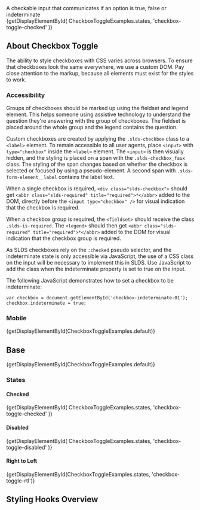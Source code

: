 
<div className="lead doc">
  A checkable input that communicates if an option is true, false or
  indeterminate
</div>

<CodeView exampleOnly>
  {getDisplayElementById(
    CheckboxToggleExamples.states,
    'checkbox-toggle-checked'
  )}
</CodeView>

## About Checkbox Toggle

The ability to style checkboxes with CSS varies across browsers. To ensure that checkboxes look the same everywhere, we use a custom DOM. Pay close attention to the markup, because all elements must exist for the styles to work.

### Accessibility

Groups of checkboxes should be marked up using the fieldset and legend element. This helps someone using assistive technology to understand the question they're answering with the group of checkboxes. The fieldset is placed around the whole group and the legend contains the question.

Custom checkboxes are created by applying the `.slds-checkbox` class to a `<label>` element. To remain accessible to all user agents, place `<input>` with `type="checkbox"` inside the `<label>` element. The `<input>` is then visually hidden, and the styling is placed on a span with the `.slds-checkbox_faux` class. The styling of the span changes based on whether the checkbox is selected or focused by using a pseudo-element. A second span with `.slds-form-element__label` contains the label text.

When a single checkbox is required, `<div class="slds-checkbox">` should get `<abbr class="slds-required" title="required">*</abbr>` added to the DOM, directly before the `<input type="checkbox" />` for visual indication that the checkbox is required.

When a checkbox group is required, the `<fieldset>` should receive the class `.slds-is-required`. The `<legend>` should then get `<abbr class="slds-required" title="required">*</abbr>` added to the DOM for visual indication that the checkbox group is required.

As SLDS checkboxes rely on the `:checked` pseudo selector, and the indeterminate state is only accessible via JavaScript, the use of a CSS class on the input will be necessary to implement this in SLDS. Use JavaScript to add the class when the indeterminate property is set to true on the input.

The following JavaScript demonstrates how to set a checkbox to be indeterminate:

```
var checkbox = document.getElementById('checkbox-indeterminate-01');
checkbox.indeterminate = true;
```

### Mobile

<MobileBlurb patternSpecificText="checkbox toggles will have an increased label text size" />

<CodeView frameOnly frameTitle="Example mobile styles for checkbox toggle">{getDisplayElementById(CheckboxToggleExamples.default)}</CodeView>

## Base

<CodeView>{getDisplayElementById(CheckboxToggleExamples.default)}</CodeView>

### States

#### Checked

<CodeView>
  {getDisplayElementById(
    CheckboxToggleExamples.states,
    'checkbox-toggle-checked'
  )}
</CodeView>

#### Disabled

<CodeView>
  {getDisplayElementById(
    CheckboxToggleExamples.states,
    'checkbox-toggle-disabled'
  )}
</CodeView>

#### Right to Left

<CodeView>
  {getDisplayElementById(CheckboxToggleExamples.states, 'checkbox-toggle-rtl')}
</CodeView>

## Styling Hooks Overview

<StylingHooksTable name="checkbox-toggle" type="component" />
